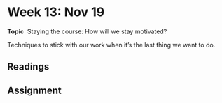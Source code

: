 # Week 13: Nov 19

<div class="boxed">
**Topic** \ Staying the course: How will we stay motivated?</div>

Techniques to stick with our work when it's the last thing we want to do.

## Readings

## Assignment

